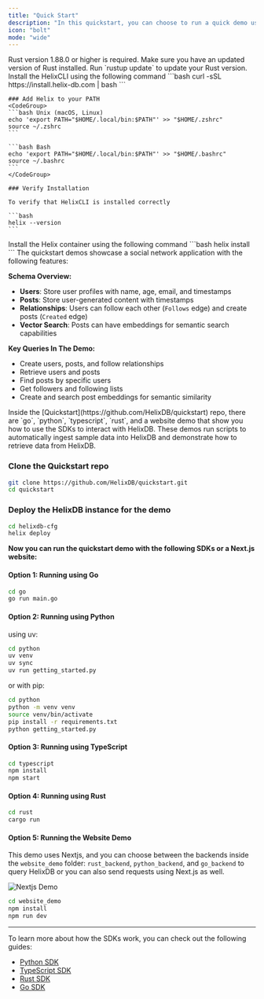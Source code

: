 ```yaml
---
title: "Quick Start"
description: "In this quickstart, you can choose to run a quick demo using the Python, TypeScript, Rust, or Go SDKs, or set up a Next.js app for a website that queries HelixDB."
icon: "bolt"
mode: "wide"
---
```


<Warning>
  Rust version 1.88.0 or higher is required. Make sure you have an updated
  version of Rust installed. Run `rustup update` to update your Rust version.
</Warning>

<Steps titleSize="h2">

  <Step title="Install HelixCLI">
    Install the HelixCLI using the following command
    ```bash
    curl -sSL https://install.helix-db.com | bash
    ```

    ### Add Helix to your PATH
    <CodeGroup>
    ```bash Unix (macOS, Linux)
    echo 'export PATH="$HOME/.local/bin:$PATH"' >> "$HOME/.zshrc"
    source ~/.zshrc
    ```

    ```bash Bash
    echo 'export PATH="$HOME/.local/bin:$PATH"' >> "$HOME/.bashrc"
    source ~/.bashrc
    ```
    </CodeGroup>

    ### Verify Installation

    To verify that HelixCLI is installed correctly

    ```bash
    helix --version
    ```

  </Step>

<Step title="Install Helix">
  Install the Helix container using the following command 
    ```bash
    helix install
    ```
</Step>

<Step title="Quick Demo Overview">
The quickstart demos showcase a social network application with the following features:

**Schema Overview:**
- **Users**: Store user profiles with name, age, email, and timestamps
- **Posts**: Store user-generated content with timestamps  
- **Relationships**: Users can follow each other (`Follows` edge) and create posts (`Created` edge)
- **Vector Search**: Posts can have embeddings for semantic search capabilities

**Key Queries In The Demo:**
- Create users, posts, and follow relationships
- Retrieve users and posts
- Find posts by specific users
- Get followers and following lists
- Create and search post embeddings for semantic similarity
</Step>

<Step title="Running a Quick Demo">
Inside the [Quickstart](https://github.com/HelixDB/quickstart) repo, there are `go`, `python`, `typescript`, `rust`, and a website demo that show you how to use the SDKs to interact with HelixDB. These demos run scripts to automatically ingest sample data into HelixDB and demonstrate how to retrieve data from HelixDB.

### Clone the Quickstart repo
```bash
git clone https://github.com/HelixDB/quickstart.git
cd quickstart
```

### Deploy the HelixDB instance for the demo
```bash
cd helixdb-cfg
helix deploy
```

**Now you can run the quickstart demo with the following SDKs or a Next.js website:**

#### Option 1: Running using Go

```bash
cd go
go run main.go
```

#### Option 2: Running using Python
using uv:
```bash
cd python
uv venv
uv sync
uv run getting_started.py
```
or with pip:
```bash
cd python
python -m venv venv
source venv/bin/activate
pip install -r requirements.txt
python getting_started.py
```

#### Option 3: Running using TypeScript
```bash
cd typescript
npm install
npm start
```

#### Option 4: Running using Rust
```bash
cd rust
cargo run
```

#### Option 5: Running the Website Demo

This demo uses Nextjs, and you can choose between the backends inside the `website_demo` folder: `rust_backend`, `python_backend`, and `go_backend` to query HelixDB or you can also send requests using Next.js as well.

![Nextjs Demo](../../images/quickstart_nextjs.png)

```bash
cd website_demo
npm install
npm run dev
```


---

To learn more about how the SDKs work, you can check out the following guides:
- [Python SDK](../sdks/helix-py)
- [TypeScript SDK](../sdks/helix-ts)
- [Rust SDK](../sdks/helix-rs)
- [Go SDK](../sdks/helix-go)


</Step>

</Steps>    